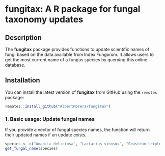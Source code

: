 # fungitax: A R package for fungal taxonomy updates

## Description
The **fungitax** package provides functions to update scientific names of fungi based on the data available from Index Fungorum. It allows users to get the most current name of a fungus species by querying this online database.

## Installation

You can install the latest version of **fungitax** from GitHub using the `remotes` package:

```r
remotes::install_github("AlbertMorera/fungitax")
```

### 1. **Basic usage: Update fungal names**
If you provide a vector of fungal species names, the function will return their updated names if an update exists.

```r
species <- c("Amanita deliciosa", "Lactarius vinosus", "Geastrum triplex")
get_fungal_name(species)
```

